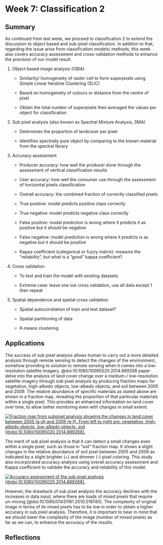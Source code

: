 # Week 7: Classification 2

## Summary

As continued from last week, we proceed to classification 2 to extend the discussion to object based and sub-pixel classification. In addition to that, regarding the issue arise from classification models/ methods, this week also covers accuracy assessment and cross-validation methods to enhance the precision of our model result.

1.  Object based image analysis (OBIA)

    -   Similarity/ homogeneity of raster cell to form superpixels using Simple Linear Iterative Clustering (SLIC)

    -   Based on homogeneity of colours or distance from the centre of pixel

    -   Obtain the total number of superpixels then averaged the values per object for classification

2.  Sub pixel analysis (also known as Spectral Mixture Analysis, SMA)

    -   Determines the proportion of landcover per pixel

    -   Identifies spectrally pure object by comparing to the known material from the spectral library

3.  Accuracy assessment

    -   Producer accuracy: how well the producer done through the assessment of vertical classification results

    -   User accuracy: how well the consumer use through the assessment of horizontal pixels classification

    -   Overall accuracy: the combined fraction of correctly classified pixels

    -   True positive: model predicts positive class correctly

    -   True negative: model predicts negative class correctly

    -   False positive: model prediction is wrong where it predicts it as positive but it should be negative

    -   False negative: model prediction is wrong where it predicts is as negative but it should be positive

    -   Kappa coefficient (categorical or fuzzy matrix): measure the "reliability", but what is a "good" kappa coefficient?

4.  Cross validation

    -   To test and train the model with existing datasets

    -   Extreme case: leave one out cross validation, use all data except 1 then repeat

5.  Spatial dependence and spatial cross validation

    -   Spatial autocorrelation of train and test dataset?

    -   Spatial partitioning of data

    -   K-means clustering

## Applications

The success of sub pixel analysis allows human to carry out a more detailed analysis through remote sensing to detect the changes of the environment, somehow providing to solution to remote sensing when it comes into a low-resolution satellite imagery. @doi:10.1080/10095020.2014.889268 paper delve into the analysis of land cover change over a medium-/ low-resolution satellite imagery through sub pixel analysis by producing fraction maps for vegetation, high-albedo objects, low-albedo objects, and soil between 2005 and 2009. The relative abundance of specific materials as stated above are shown in a fraction map, revealing the proportion of that particular materials within a single pixel. This provides an enhanced information on land cover over time, to allow better monitoring even with changes in small extent.

[![Fraction map from subpixel analysis showing the changes in land cover between 2005 (a-d) and 2009 (e-f). From left to right are: vegetation, high-albedo objects, low-albedo objects, soil [@doi:10.1080/10095020.2014.889268].](images/fractionmap.jpeg)](fractionmap)

The merit of sub pixel analysis is that it can detect a small changes even within a single pixel, such as those in "soil" fraction map. It shows a slight changes in the relative abundance of soil pixel between 2005 and 2009 as indicated by a slight brighter (+) and dimmer (-) pixel coloring. This study also incorporated accuracy analysis using overall accuracy assessment and Kappa coefficient to validate the accuracy and reliability of this model.

[![Accuracy assessment of the sub pixel analysis [@doi:10.1080/10095020.2014.889268].](images/accuracyassessment.jpg)](accuracy-assessment)

However, the drawback of sub pixel analysis the accuracy declines with the increases in data input, where there are loads of mixed pixels that require un-mixing [@doi:10.1080/01431161.2010.519740]. The complexity of original image in terms of its mixed pixels has to be low in order to obtain a higher accuracy in sub pixel analysis. Therefore, it is important to bear in mind that we should lower the complexity of the image (number of mixed pixels) as far as we can, to enhance the accuracy of the results.

## Reflections
